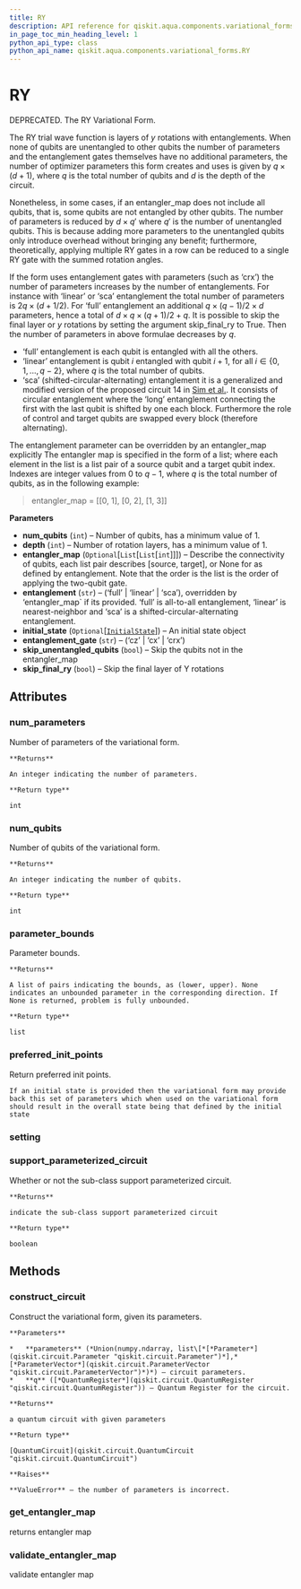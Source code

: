 ```yaml
---
title: RY
description: API reference for qiskit.aqua.components.variational_forms.RY
in_page_toc_min_heading_level: 1
python_api_type: class
python_api_name: qiskit.aqua.components.variational_forms.RY
---
```


# RY

<Class id="qiskit.aqua.components.variational_forms.RY" github="https://github.com/qiskit-community/qiskit-aqua/tree/stable/0.7/qiskit/aqua/components/variational_forms/ry.py" signature="RY(num_qubits, depth=3, entangler_map=None, entanglement='full', initial_state=None, entanglement_gate='cz', skip_unentangled_qubits=False, skip_final_ry=False)">
  DEPRECATED. The RY Variational Form.

  The RY trial wave function is layers of $y$ rotations with entanglements. When none of qubits are unentangled to other qubits the number of parameters and the entanglement gates themselves have no additional parameters, the number of optimizer parameters this form creates and uses is given by $q \times (d + 1)$, where $q$ is the total number of qubits and $d$ is the depth of the circuit.

  Nonetheless, in some cases, if an entangler\_map does not include all qubits, that is, some qubits are not entangled by other qubits. The number of parameters is reduced by $d \times q'$ where $q'$ is the number of unentangled qubits. This is because adding more parameters to the unentangled qubits only introduce overhead without bringing any benefit; furthermore, theoretically, applying multiple RY gates in a row can be reduced to a single RY gate with the summed rotation angles.

  If the form uses entanglement gates with parameters (such as ‘crx’) the number of parameters increases by the number of entanglements. For instance with ‘linear’ or ‘sca’ entanglement the total number of parameters is $2q \times (d + 1/2)$. For ‘full’ entanglement an additional $q \times (q - 1)/2 \times d$ parameters, hence a total of $d \times q \times (q + 1) / 2 + q$. It is possible to skip the final layer or $y$ rotations by setting the argument skip\_final\_ry to True. Then the number of parameters in above formulae decreases by $q$.

  *   ‘full’ entanglement is each qubit is entangled with all the others.
  *   ‘linear’ entanglement is qubit $i$ entangled with qubit $i + 1$, for all $i \in \{0, 1, ... , q - 2\}$, where $q$ is the total number of qubits.
  *   ‘sca’ (shifted-circular-alternating) entanglement it is a generalized and modified version of the proposed circuit 14 in [Sim et al.](https://arxiv.org/abs/1905.10876). It consists of circular entanglement where the ‘long’ entanglement connecting the first with the last qubit is shifted by one each block. Furthermore the role of control and target qubits are swapped every block (therefore alternating).

  The entanglement parameter can be overridden by an entangler\_map explicitly The entangler map is specified in the form of a list; where each element in the list is a list pair of a source qubit and a target qubit index. Indexes are integer values from $0$ to $q-1$, where $q$ is the total number of qubits, as in the following example:

  > entangler\_map = \[\[0, 1], \[0, 2], \[1, 3]]

  **Parameters**

  *   **num\_qubits** (`int`) – Number of qubits, has a minimum value of 1.
  *   **depth** (`int`) – Number of rotation layers, has a minimum value of 1.
  *   **entangler\_map** (`Optional`\[`List`\[`List`\[`int`]]]) – Describe the connectivity of qubits, each list pair describes \[source, target], or None for as defined by entanglement. Note that the order is the list is the order of applying the two-qubit gate.
  *   **entanglement** (`str`) – (‘full’ | ‘linear’ | ‘sca’), overridden by ‘entangler\_map\` if its provided. ‘full’ is all-to-all entanglement, ‘linear’ is nearest-neighbor and ‘sca’ is a shifted-circular-alternating entanglement.
  *   **initial\_state** (`Optional`\[[`InitialState`](qiskit.aqua.components.initial_states.InitialState "qiskit.aqua.components.initial_states.initial_state.InitialState")]) – An initial state object
  *   **entanglement\_gate** (`str`) – (‘cz’ | ‘cx’ | ‘crx’)
  *   **skip\_unentangled\_qubits** (`bool`) – Skip the qubits not in the entangler\_map
  *   **skip\_final\_ry** (`bool`) – Skip the final layer of Y rotations

  ## Attributes

  ### num\_parameters

  <Attribute id="qiskit.aqua.components.variational_forms.RY.num_parameters" name="num_parameters">
    Number of parameters of the variational form.

    **Returns**

    An integer indicating the number of parameters.

    **Return type**

    int
  </Attribute>

  ### num\_qubits

  <Attribute id="qiskit.aqua.components.variational_forms.RY.num_qubits" name="num_qubits">
    Number of qubits of the variational form.

    **Returns**

    An integer indicating the number of qubits.

    **Return type**

    int
  </Attribute>

  ### parameter\_bounds

  <Attribute id="qiskit.aqua.components.variational_forms.RY.parameter_bounds" name="parameter_bounds">
    Parameter bounds.

    **Returns**

    A list of pairs indicating the bounds, as (lower, upper). None indicates an unbounded parameter in the corresponding direction. If None is returned, problem is fully unbounded.

    **Return type**

    list
  </Attribute>

  ### preferred\_init\_points

  <Attribute id="qiskit.aqua.components.variational_forms.RY.preferred_init_points" name="preferred_init_points">
    Return preferred init points.

    If an initial state is provided then the variational form may provide back this set of parameters which when used on the variational form should result in the overall state being that defined by the initial state
  </Attribute>

  ### setting

  <Attribute id="qiskit.aqua.components.variational_forms.RY.setting" name="setting" />

  ### support\_parameterized\_circuit

  <Attribute id="qiskit.aqua.components.variational_forms.RY.support_parameterized_circuit" name="support_parameterized_circuit">
    Whether or not the sub-class support parameterized circuit.

    **Returns**

    indicate the sub-class support parameterized circuit

    **Return type**

    boolean
  </Attribute>

  ## Methods

  ### construct\_circuit

  <Function id="qiskit.aqua.components.variational_forms.RY.construct_circuit" name="construct_circuit" signature="RY.construct_circuit(parameters, q=None)">
    Construct the variational form, given its parameters.

    **Parameters**

    *   **parameters** (*Union(numpy.ndarray, list\[*[*Parameter*](qiskit.circuit.Parameter "qiskit.circuit.Parameter")*],* [*ParameterVector*](qiskit.circuit.ParameterVector "qiskit.circuit.ParameterVector")*)*) – circuit parameters.
    *   **q** ([*QuantumRegister*](qiskit.circuit.QuantumRegister "qiskit.circuit.QuantumRegister")) – Quantum Register for the circuit.

    **Returns**

    a quantum circuit with given parameters

    **Return type**

    [QuantumCircuit](qiskit.circuit.QuantumCircuit "qiskit.circuit.QuantumCircuit")

    **Raises**

    **ValueError** – the number of parameters is incorrect.
  </Function>

  ### get\_entangler\_map

  <Function id="qiskit.aqua.components.variational_forms.RY.get_entangler_map" name="get_entangler_map" signature="static RY.get_entangler_map(map_type, num_qubits, offset=0)">
    returns entangler map
  </Function>

  ### validate\_entangler\_map

  <Function id="qiskit.aqua.components.variational_forms.RY.validate_entangler_map" name="validate_entangler_map" signature="static RY.validate_entangler_map(entangler_map, num_qubits)">
    validate entangler map
  </Function>
</Class>

